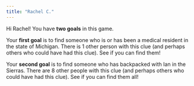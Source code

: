 ```yaml
---
title: "Rachel C."
---
```


Hi Rachel! You have **two goals** in this game.

Your **first goal** is to find someone who is or has been a medical resident in the state of Michigan. There is 1 other person with this clue (and perhaps others who could have had this clue). See if you can find them!

Your **second goal** is to find someone who has backpacked with Ian in the Sierras. There are 8 other people with this clue (and perhaps others who could have had this clue). See if you can find them all!
